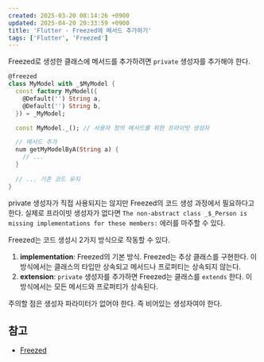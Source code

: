 ```yaml
---
created: 2025-03-20 08:14:26 +0900
updated: 2025-04-20 20:33:59 +0900
title: 'Flutter - Freezed에 메서드 추가하기'
tags: ['Flutter', 'Freezed']
---
```


Freezed로 생성한 클래스에 메서드를 추가하려면 `private` 생성자를 추가해야 한다.

```dart
@freezed
class MyModel with _$MyModel {
  const factory MyModel({
    @Default('') String a,
    @Default('') String b,
  }) = _MyModel;

  const MyModel._(); // 사용자 정의 메서드를 위한 프라이빗 생성자

  // 메서드 추가
  num getMyModelByA(String a) {
	// ...
  }
	
  // ... 기존 코드 유지
}
```

private 생성자가 직접 사용되지는 않지만 Freezed의 코드 생성 과정에서 필요하다고 한다. 실제로 프라이빗 생성자가 없다면 `The non-abstract class _$_Person is missing implementations for these members:` 에러를 마주할 수 있다.

Freezed는 코드 생성시 2가지 방식으로 작동할 수 있다. 

1. **implementation**: Freezed의 기본 방식. Freezed는 추상 클래스를 구현한다. 이 방식에서는 클래스의 타입만 상속되고 메서드나 프로퍼티는 상속되지 않는다.
2. **extension**: `private` 생성자를 추가하면 Freezed는 클래스를 `extends` 한다. 이 방식에서는 모든 메서드와 프로퍼티가 상속된다.

주의할 점은 생성자 파라미터가 없어야 한다. 즉 비어있는 생성자여야 한다.

## 참고

- [Freezed](https://pub.dev/packages/freezed#adding-getters-and-methods-to-our-models)
